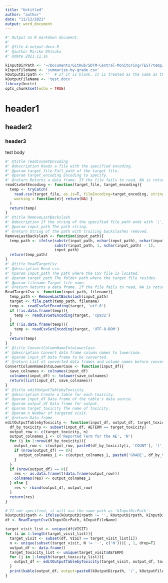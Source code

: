```yaml
---
title: "Untitled"
author: "author"
date: "11/12/2021"
output: word_document
---
```

```r
#' Output an R markdown document.
#'
#' @file 4-output-docx.R
#' @author Mariko Ohtsuka
#' @date 2021.11.16
```
```r
kInputDirPath <- '~/Documents/GitHub/SDTM-Central-Monitoring/TEST/temp/'
kInputFileName <- 'summarize-by-grade.csv'
kOutputDirpath <- ''  # If it is blank, it is treated as the same as the path set in the "kInputDirPath" variable.
kOutputFileName <- 'test.docx'
library(knitr)
opts_chunk$set(echo = TRUE)
```
# header1
## header2
### header3
test body
```r
#' @title readCsvSetEncoding
#' @description Reads a file with the specified encoding.
#' @param target_file Full path of the target file.
#' @param target_encoding Encoding to specify.
#' @return Returns a data frame. If the file fails to read, NA is returned.
readCsvSetEncoding <- function(target_file, target_encoding){
  temp <- tryCatch(
    read.csv(target_file, as.is=T, fileEncoding=target_encoding, stringsAsFactors=F, na.strings=""),
    warning = function(e){ return(NA) }
  )
  return(temp)
}
#' @title RemoveLastBackslash
#' @description If the string of the specified file path ends with '\', remove the '\'.
#' @param input_path The path string.
#' @return String of the path with trailing backslashes removed.
RemoveLastBackslash <- function(input_path){
  temp_path <- ifelse(substr(input_path, nchar(input_path), nchar(input_path)) == '/',
                      substr(input_path, 1, nchar(input_path) - 1),
                      input_path)
  return(temp_path)
}
#' @title ReadTargetCsv
#' @description Read csv.
#' @param input_path The path where the CSV file is located.
#' @param target_path The folder path where the target file resides.
#' @param filename Target file name.
#' @return Returns a data frame. If the file fails to read, NA is returned.
ReadTargetCsv <- function(input_path, filename){
  temp_path <- RemoveLastBackslash(input_path)
  target <- file.path(temp_path, filename)
  temp <- readCsvSetEncoding(target, 'utf-8')
  if (!is.data.frame(temp)){
    temp <- readCsvSetEncoding(target, 'cp932')
  }
  if (!is.data.frame(temp)){
    temp <- readCsvSetEncoding(target, 'UTF-8-BOM')
  }
  return(temp)
}
#' @title ConvertColumnNameIntoLowerCase
#' @description Convert data frame column names to lowercase.
#' @param input_df Data frame to be converted.
#' @return List of converted data frames and column names before conversion.
ConvertColumnNameIntoLowerCase <- function(input_df){
  save_colnames <- colnames(input_df)
  colnames(input_df) <- tolower(save_colnames)
  return(list(input_df, save_colnames))
}
#' @title editOutputTablebyToxicity
#' @description Create a table for each toxicity.
#' @param input_df Data frame of the table's data source.
#' @param output_df Data frame for output.
#' @param target_toxicity The name of toxicity.
#' @param n Number of targeted visit.
#' @return Data frame.
editOutputTablebyToxicity <- function(input_df, output_df, target_toxicity, n){
  df_by_toxicity <- subset(input_df, AETERM == target_toxicity)
  output_row <- c(target_toxicity, n)
  output_colnames_1 <- c('Reported Term for the AE', 'N')
  for (i in 1:nrow(df_by_toxicity)){
    output_row <- c(output_row, paste0(df_by_toxicity[i, 'COUNT'], '(', df_by_toxicity[i, 'PERCENT'], ')'))
    if (nrow(output_df) == 0){
      output_colnames_1 <- c(output_colnames_1, paste0('GRADE', df_by_toxicity[i, 'GRADE'], '(n(%))'))
    }
  }
  if (nrow(output_df) == 0){
    res <- as.data.frame(t(data.frame(output_row)))
    colnames(res) <- output_colnames_1
  } else {
    res <- rbind(output_df, output_row)
  }
  return(res)
}
```
```r
# If not specified, it will use the same path as 'kInputDirPath'.
kOutputDirpath <- ifelse(kOutputDirpath != '', kOutputDirpath, kInputDirPath)
df <- ReadTargetCsv(kInputDirPath, kInputFileName)
```
```r
target_visit_list <- unique(df$VISIT)
for (i in 1:length(target_visit_list)){
  target_visit <- subset(df, VISIT == target_visit_list[i])
  n <- unique(subset(target_visit, N != '-', c('N')))[ , 1, drop=T]
  output_df <- data.frame()
  target_toxicity_list <- unique(target_visit$AETERM)
  for (j in 1:length(target_toxicity_list)){
    output_df <- editOutputTablebyToxicity(target_visit, output_df, target_toxicity_list[j], n)
  }
  print(kable(output_df, output=paste0(kOutputDirpath, '/', kOutputFileName), caption=paste0('Phase:', target_visit_list[i]), row.names=F))
}
```
